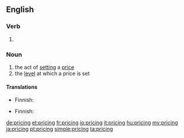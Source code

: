 ==English==

===Verb===
{{head|en|present participle}}

# {{present participle of|price|lang=en}}

===Noun===
{{wikipedia}}
{{en-noun|~}}

# the act of [[setting]] a [[price]]
# the [[level]] at which a price is set

====Translations====
{{trans-top|act}}
* Finnish: {{t+|fi|hinnoittelu}}
{{trans-mid}}
{{trans-bottom}}

{{trans-top|level}}
* Finnish: {{t+|fi|hinnoittelu}}
{{trans-mid}}
{{trans-bottom}}

[[de:pricing]]
[[et:pricing]]
[[fr:pricing]]
[[io:pricing]]
[[it:pricing]]
[[hu:pricing]]
[[my:pricing]]
[[ja:pricing]]
[[pt:pricing]]
[[simple:pricing]]
[[ta:pricing]]
